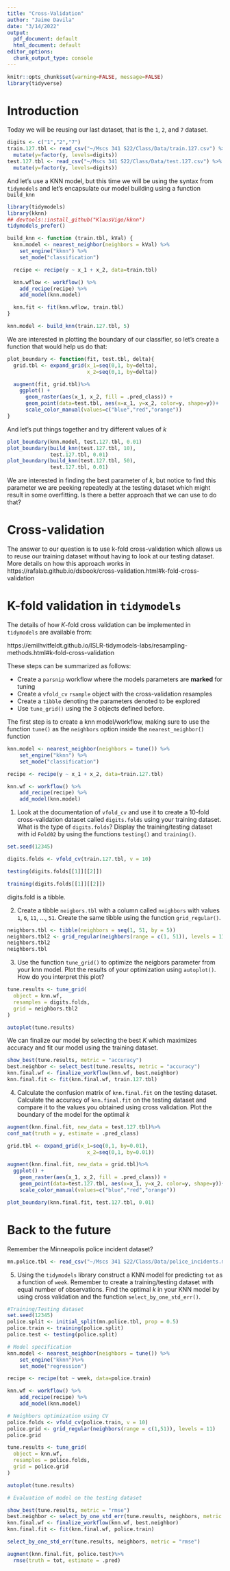 ```yaml
---
title: "Cross-Validation"
author: "Jaime Davila"
date: "3/14/2022"
output:
  pdf_document: default
  html_document: default
editor_options:
  chunk_output_type: console
---
```


```r
knitr::opts_chunk$set(warning=FALSE, message=FALSE)
library(tidyverse)
```

# Introduction

Today we will be reusing our last dataset, that is the `1`, `2`, and `7` dataset.

```r
digits <- c("1","2","7")
train.127.tbl <- read_csv("~/Mscs 341 S22/Class/Data/train.127.csv") %>%
  mutate(y=factor(y, levels=digits))
test.127.tbl <- read_csv("~/Mscs 341 S22/Class/Data/test.127.csv") %>%
  mutate(y=factor(y, levels=digits))
```

And let's use a KNN model, but this time we will be using the syntax from `tidymodels` and let's encapsulate our model building using a function `build_knn`

```r
library(tidymodels)
library(kknn)
## devtools::install_github("KlausVigo/kknn")
tidymodels_prefer()

build_knn <- function (train.tbl, kVal) {
  knn.model <- nearest_neighbor(neighbors = kVal) %>%
    set_engine("kknn") %>%
    set_mode("classification")

  recipe <- recipe(y ~ x_1 + x_2, data=train.tbl)

  knn.wflow <- workflow() %>%
    add_recipe(recipe) %>%
    add_model(knn.model) 

  knn.fit <- fit(knn.wflow, train.tbl)
}

knn.model <- build_knn(train.127.tbl, 5)
```

We are interested in plotting the boundary of our classifier, so let's create a function that would help us do that:

```r
plot_boundary <- function(fit, test.tbl, delta){
  grid.tbl <- expand_grid(x_1=seq(0,1, by=delta), 
                          x_2=seq(0,1, by=delta)) 

  augment(fit, grid.tbl)%>%
    ggplot() +
      geom_raster(aes(x_1, x_2, fill = .pred_class)) +
      geom_point(data=test.tbl, aes(x=x_1, y=x_2, color=y, shape=y))+
      scale_color_manual(values=c("blue","red","orange"))
}

```

And let's put things together and try different values of $k$

```r
plot_boundary(knn.model, test.127.tbl, 0.01)
plot_boundary(build_knn(test.127.tbl, 10),
              test.127.tbl, 0.01)
plot_boundary(build_knn(test.127.tbl, 50),
              test.127.tbl, 0.01)
```

We are interested in finding the best parameter of $k$, but notice to find this parameter we are peeking repeatedly
at the testing dataset which might result in some overfitting. Is there a better approach that we can use to do that?

# Cross-validation

The answer to our question is to use k-fold cross-validation which allows us to reuse our training dataset without having to look at our testing dataset. More details on how this approach works in https://rafalab.github.io/dsbook/cross-validation.html#k-fold-cross-validation


# K-fold validation in `tidymodels`

The details of how $K$-fold cross validation can be implemented in `tidymodels` are available from:

https://emilhvitfeldt.github.io/ISLR-tidymodels-labs/resampling-methods.html#k-fold-cross-validation

These steps can be summarized as follows:

* Create a `parsnip` workflow where the models parameters are **marked** for tuning
* Create a `vfold_cv` `rsample` object with the cross-validation resamples
* Create a `tibble` denoting the parameters denoted to be explored
* Use `tune_grid()` using the 3 objects defined before.

The first step is to create a knn model/workflow, making sure to use the function `tune()` as the `neighbors` option inside the `nearest_neighbor()` function 

```r
knn.model <- nearest_neighbor(neighbors = tune()) %>%
    set_engine("kknn") %>%
    set_mode("classification")

recipe <- recipe(y ~ x_1 + x_2, data=train.127.tbl)

knn.wf <- workflow() %>%
    add_recipe(recipe) %>%
    add_model(knn.model) 
```

1. Look at the documentation of `vfold_cv` and use it to create a 10-fold cross-validation dataset called `digits.folds` using your training dataset. What is the type of `digits.folds`? Display the training/testing dataset with id `Fold02` by using the functions `testing()` and `training()`.

```r
set.seed(12345)

digits.folds <- vfold_cv(train.127.tbl, v = 10)

testing(digits.folds[[1]][[2]])

training(digits.folds[[1]][[2]])
```

digits.fold is a tibble. 

2. Create a tibble `neigbors.tbl` with a column called `neighbors` with values `1`, `6`, `11`, ..., `51`. Create the same tibble using the function `grid_regular()`.

```r
neighbors.tbl <- tibble(neighbors = seq(1, 51, by = 5))
neighbors.tbl2 <- grid_regular(neighbors(range = c(1, 51)), levels = 11)
neighbors.tbl2
neighbors.tbl
```



3. Use the function `tune_grid()` to optimize the neigbors parameter from your knn model. Plot the results of your optimization using `autoplot()`. How do you interpret this plot?

```r
tune.results <- tune_grid(
  object = knn.wf,
  resamples = digits.folds, 
  grid = neighbors.tbl2
)

autoplot(tune.results)
```



We can finalize our model by selecting the best $K$ which maximizes accuracy and fit our model using the training dataset.

```r
show_best(tune.results, metric = "accuracy")
best.neighbor <- select_best(tune.results, metric = "accuracy")
knn.final.wf <- finalize_workflow(knn.wf, best.neighbor)
knn.final.fit <- fit(knn.final.wf, train.127.tbl)
```

4. Calculate the confusion matrix of `knn.final.fit` on the testing dataset. Calculate the accuracy of `knn.final.fit` on the testing dataset and compare it to the values you obtained using cross validation. Plot the boundary of the model for the optimal $k$

```r
augment(knn.final.fit, new_data = test.127.tbl)%>%
conf_mat(truth = y, estimate = .pred_class)

grid.tbl <- expand_grid(x_1=seq(0,1, by=0.01), 
                          x_2=seq(0,1, by=0.01)) 

augment(knn.final.fit, new_data = grid.tbl)%>%
  ggplot() +
    geom_raster(aes(x_1, x_2, fill = .pred_class)) +
    geom_point(data=test.127.tbl, aes(x=x_1, y=x_2, color=y, shape=y))+
    scale_color_manual(values=c("blue","red","orange"))

plot_boundary(knn.final.fit, test.127.tbl, 0.01)
```


# Back to the future

Remember the Minneapolis police incident dataset?

```r
mn.police.tbl <- read_csv("~/Mscs 341 S22/Class/Data/police_incidents.mn.csv") 
```

5. Using the `tidymodels` library construct a KNN model for predicting `tot` as a function of `week`. Remember to create a training/testing dataset with equal number of observations. Find the optimal $k$ in your KNN model by using cross validation and the function `select_by_one_std_err()`. 

```r
#Training/Testing dataset
set.seed(12345)
police.split <- initial_split(mn.police.tbl, prop = 0.5)
police.train <- training(police.split)
police.test <- testing(police.split)

# Model specification
knn.model <- nearest_neighbor(neighbors = tune()) %>%
    set_engine("kknn")%>%
    set_mode("regression")

recipe <- recipe(tot ~ week, data=police.train)

knn.wf <- workflow() %>%
    add_recipe(recipe) %>%
    add_model(knn.model) 

# Neighbors optimization using CV
police.folds <- vfold_cv(police.train, v = 10)
police.grid <- grid_regular(neighbors(range = c(1,51)), levels = 11)
police.grid

tune.results <- tune_grid(
  object = knn.wf,
  resamples = police.folds, 
  grid = police.grid
)

autoplot(tune.results)

# Evaluation of model on the testing dataset

show_best(tune.results, metric = "rmse")
best.neighbor <- select_by_one_std_err(tune.results, neighbors, metric = "rmse")
knn.final.wf <- finalize_workflow(knn.wf, best.neighbor)
knn.final.fit <- fit(knn.final.wf, police.train)

select_by_one_std_err(tune.results, neighbors, metric = "rmse")

augment(knn.final.fit, police.test)%>%
  rmse(truth = tot, estimate = .pred)



```







